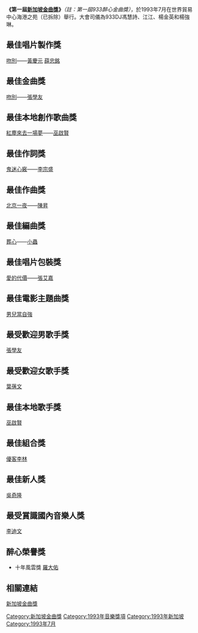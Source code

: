 '''《第一屆[[新加坡金曲獎|新加坡金曲獎]]》'''''（註：第一屆933醉心金曲獎）''，於1993年7月在世界貿易中心海港之苑（已拆除）舉行。大會司儀為933DJ馮慧詩、江江、楊金英和楊強琳。

==最佳唱片製作獎==
[[吻別|吻別]]——[[黃慶元|黃慶元]] [[薛忠銘|薛忠銘]]

==最佳金曲獎==
[[吻別|吻別]]——[[張學友|張學友]]

==最佳本地創作歌曲獎==
[[紅塵來去一場夢|紅塵來去一場夢]]——[[巫啟賢|巫啟賢]]

==最佳作詞獎==
[[鬼迷心竅|鬼迷心竅]]——[[李宗盛|李宗盛]]

==最佳作曲獎==
[[北京一夜|北京一夜]]——[[陳昇|陳昇]]

==最佳編曲獎==
[[葬心|葬心]]——[[小蟲|小蟲]]

==最佳唱片包裝獎==
[[愛的代價|愛的代價]]——[[張艾嘉|張艾嘉]]

==最佳電影主題曲獎==
[[男兒當自強|男兒當自強]]

==最受歡迎男歌手獎==
[[張學友|張學友]]

==最受歡迎女歌手獎==
[[葉蒨文|葉蒨文]]

==最佳本地歌手獎==
[[巫啟賢|巫啟賢]]

==最佳組合獎==
[[優客李林|優客李林]]

==最佳新人獎==
[[吳奇隆|吳奇隆]]

==最受賞識國內音樂人獎==
[[李迪文|李迪文]]

==醉心榮譽獎==
*十年風雲獎 [[羅大佑|羅大佑]]

==相關連結==
[[新加坡金曲獎|新加坡金曲獎]]

[[Category:新加坡金曲獎|Category:新加坡金曲獎]]
[[Category:1993年音樂獎項|Category:1993年音樂獎項]]
[[Category:1993年新加坡|Category:1993年新加坡]]
[[Category:1993年7月|Category:1993年7月]]